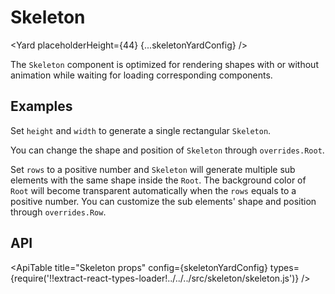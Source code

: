 <!--
Copyright (c) Uber Technologies, Inc.

This source code is licensed under the MIT license found in the
LICENSE file in the root directory of this source tree.
-->






# Skeleton

<Yard placeholderHeight={44} {...skeletonYardConfig} />

The `Skeleton` component is optimized for rendering shapes with or without animation while waiting for loading corresponding components.

## Examples

<Example title="Basic usage" path="skeleton/basic.js">
  <SkeletonBasic />
</Example>

Set `height` and `width` to generate a single rectangular `Skeleton`.

<Example title="Other Shapes" path="skeleton/circle.js">
  <SkeletonCircle />
</Example>

You can change the shape and position of `Skeleton` through `overrides.Root`.

<Example title="Animation" path="skeleton/animation.js">
  <SkeletonAnimation />
</Example>

<Example title="Sub elements" path="skeleton/subElements.js">
  <SkeletonSubElements />
</Example>

Set `rows` to a positive number and `Skeleton` will generate multiple sub elements with the same shape inside the `Root`.
The background color of `Root` will become transparent automatically when the `rows` equals to a positive number.
You can customize the sub elements' shape and position through `overrides.Row`.

## API

<ApiTable
  title="Skeleton props"
  config={skeletonYardConfig}
  types={require('!!extract-react-types-loader!../../../src/skeleton/skeleton.js')}
/>

<Exports
  component={SkeletonExports}
  title="Skeleton exports"
  path="baseui/skeleton"
/>
